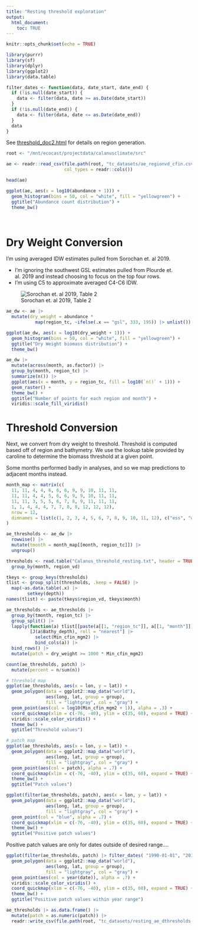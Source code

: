 ```yaml
---
title: "Resting threshold exploration"
output: 
  html_document:
    toc: TRUE
---
```


```r
knitr::opts_chunk$set(echo = TRUE)

library(purrr)
library(sf)
library(dplyr)
library(ggplot2)
library(data.table)

filter_dates <- function(data, date_start, date_end) {
  if (!is.null(date_start)) {
    data <- filter(data, date >= as.Date(date_start))
  }
  if (!is.null(date_end)) {
    data <- filter(data, date <= as.Date(date_end))
  }
  data
}
```

See [threshold_doc2.html](threshold_doc2.html) for details on region generation. 

```r
root <- "/mnt/ecocast/projectdata/calanusclimate/src"

ae <- readr::read_csv(file.path(root, "tc_datasets/ae_regionvd_cfin.csv.gz"),
                      col_types = readr::cols())

head(ae)
```
```r
ggplot(ae, aes(x = log10(abundance + 1))) +
  geom_histogram(bins = 50, col = "white", fill = "yellowgreen") +
  ggtitle("Abundance count distribution") + 
  theme_bw()
```

<br>

# Dry Weight Conversion

I'm using averaged IDW estimates pulled from Sorochan et. al 2019.

* I'm ignoring the southwest GSL estimates pulled from Plourde et. al. 2019 and instead choosing to focus on the top four rows. 
* I'm using C5 to approximate averaged C4-C6 IDW. 

![Sorochan et. al 2019, Table 2](sorochan_table.jpeg)

```r
ae_dw <- ae |>
  mutate(dry_weight = abundance * 
           map(region_tc, ~ifelse(.x == "gsl", 333, 195)) |> unlist())
```

```r
ggplot(ae_dw, aes(x = log10(dry_weight + 1))) +
  geom_histogram(bins = 50, col = "white", fill = "yellowgreen") +
  ggtitle("Dry Weight biomass distribution") + 
  theme_bw()
```
```r
ae_dw |> 
  mutate(across(month, as.factor)) |>
  group_by(month, region_tc) |>
  summarize(n()) |>
  ggplot(aes(x = month, y = region_tc, fill = log10(`n()` + 1))) +
  geom_raster() +
  theme_bw() +
  ggtitle("Number of points for each region and month") +
  viridis::scale_fill_viridis()
```

# Threshold Conversion

Next, we convert from dry weight to threshold. Threshold is computed based off of region and bathymetry. We use the lookup table provided by caroline to determine the biomass threshold at a given point. 

Some months performed badly in analyses, and so we map predictions to adjacent months instead. 
```r
month_map <- matrix(c(
  11, 11, 4, 4, 6, 6, 6, 9, 9, 10, 11, 11,
  11, 11, 4, 4, 5, 6, 6, 9, 9, 10, 11, 11, 
  11, 11, 3, 5, 5, 6, 7, 8, 9, 11, 11, 11,
  1, 1, 4, 4, 4, 7, 7, 8, 8, 12, 12, 12), 
  nrow = 12,
  dimnames = list(c(1, 2, 3, 4, 5, 6, 7, 8, 9, 10, 11, 12), c("ess", "wss", "gsl", "gom"))
)

ae_thresholds <- ae_dw |>
  rowwise() |>
  mutate(tmonth = month_map[[month, region_tc]]) |>
  ungroup()
```

```r
thresholds <- read.table("Calanus_threshold_resting.txt", header = TRUE) |>
  group_by(month, region_vd)

tkeys <- group_keys(thresholds)
tlist <- group_split(thresholds, .keep = FALSE) |>
  map(~as.data.table(.x) |> 
        setkey(depth))
names(tlist) <- paste(tkeys$region_vd, tkeys$month)

ae_thresholds <- ae_thresholds |> 
  group_by(tmonth, region_tc) |>
  group_split() |>
  lapply(function(a) tlist[[paste(a[[1, "region_tc"]], a[[1, "month"]])]]
         [J(a$Bathy_depth), roll = "nearest"] |>
           select(Min_cfin_mgm2) |>
           bind_cols(a)) |>
  bind_rows() |>
  mutate(patch = dry_weight >= 1000 * Min_cfin_mgm2)

count(ae_thresholds, patch) |>
  mutate(percent = n/sum(n))
```
```r
# threshold map
ggplot(ae_thresholds, aes(x = lon, y = lat)) +
  geom_polygon(data = ggplot2::map_data("world"), 
               aes(long, lat, group = group),
               fill = "lightgray", col = "gray") +
  geom_point(aes(col = log10(Min_cfin_mgm2 + 1)), alpha = .3) +
  coord_quickmap(xlim = c(-76, -40), ylim = c(35, 60), expand = TRUE) +
  viridis::scale_color_viridis() +
  theme_bw() + 
  ggtitle("Threshold values")

# patch map
ggplot(ae_thresholds, aes(x = lon, y = lat)) +
  geom_polygon(data = ggplot2::map_data("world"), 
               aes(long, lat, group = group),
               fill = "lightgray", col = "gray") +
  geom_point(aes(col = patch), alpha = .7) +
  coord_quickmap(xlim = c(-76, -40), ylim = c(35, 60), expand = TRUE) +
  theme_bw() + 
  ggtitle("Patch values")

ggplot(filter(ae_thresholds, patch), aes(x = lon, y = lat)) +
  geom_polygon(data = ggplot2::map_data("world"), 
               aes(long, lat, group = group),
               fill = "lightgray", col = "gray") +
  geom_point(col = "blue", alpha = .7) +
  coord_quickmap(xlim = c(-76, -40), ylim = c(35, 60), expand = TRUE) +
  theme_bw() + 
  ggtitle("Positive patch values")
```

Positive patch values are only for dates outside of desired range....

```r
ggplot(filter(ae_thresholds, patch) |> filter_dates( "1990-01-01", "2015-12-31"), aes(x = lon, y = lat)) +
  geom_polygon(data = ggplot2::map_data("world"), 
               aes(long, lat, group = group),
               fill = "lightgray", col = "gray") +
  geom_point(aes(col = year(date)), alpha = .7) +
  viridis::scale_color_viridis() +
  coord_quickmap(xlim = c(-76, -40), ylim = c(35, 60), expand = TRUE) +
  theme_bw() + 
  ggtitle("Positive patch values within year range")
```

```r
ae_thresholds |> as.data.frame() |> 
  mutate(patch = as.numeric(patch)) |>
  readr::write_csv(file.path(root, "tc_datasets/resting_ae_dthresholds.csv.gz"))
```

